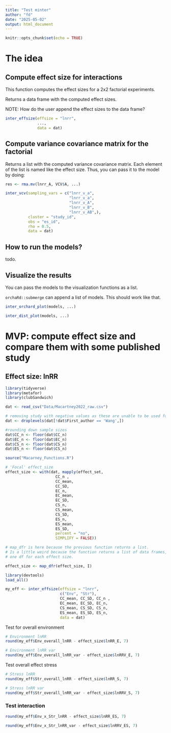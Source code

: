 ```yaml
---
title: "Test minter"
author: "fd"
date: "2025-05-02"
output: html_document
---
```


```r
knitr::opts_chunk$set(echo = TRUE)
```

# The idea

## Compute effect size for interactions

This function computes the effect sizes for a 2x2 factorial experiments.

Returns a data frame with the computed effect sizes.

NOTE: How do the user append the effect sizes to the data frame?

```r

inter_effsize(effsize = "lnrr",
              ...,
              data = dat)
```

## Compute variance covariance matrix for the factorial

Returns a list with the computed variance covariance matrix. Each element 
of the list is named like the effect size. Thus, you can pass it to the model
by doing:

```r
res <- rma.mv(lnrr_A, VCV$A, ...)
```


```r
inter_vcv(sampling_vars = c("lnrr_v_a",
                            "lnrr_v_a",
                            "lnrr_v_A",
                            "lnrr_v_B",
                            "lnrr_v_AB",),
          cluster = "study_id",
          obs = "es_id",
          rho = 0.5,
          data = dat)
```


## How to run the models?

todo.

## Visualize the results

You can pass the models to the visualization functions as a list.

`orchaRd::submerge` can append a list of models. This should work like that.

```r
inter_orchard_plot(models, ...)

inter_dist_plot(models, ...)
```


# MVP: compute effect size and compare them with some published study

## Effect size: lnRR

```r
library(tidyverse)
library(metafor)
library(clubSandwich)
```

```r
dat <- read_csv("Data/Macartney2022_raw.csv")
```


```r
# removing study with negative values as these are unable to be used for lnRR
dat <- droplevels(dat[!dat$First_author == 'Wang',])

#rounding down sample sizes
dat$CC_n <- floor(dat$CC_n)
dat$EC_n <- floor(dat$EC_n)
dat$CS_n <- floor(dat$CS_n)
dat$ES_n <- floor(dat$CS_n)
```


```r
source("Macarney_Functions.R")
```


```r
# 'Focal' effect_size 
effect_size <- with(dat, mapply(effect_set, 
                      CC_n ,
                      CC_mean, 
                      CC_SD,
                      EC_n, 
                      EC_mean, 
                      EC_SD,
                      CS_n, 
                      CS_mean, 
                      CS_SD,
                      ES_n, 
                      ES_mean, 
                      ES_SD,
                      percent = "no",
                      SIMPLIFY = FALSE))

# map_dfr is here because the previous function returns a list.
# Is a little weird because the function returns a list of data frames,
# one df for each effect size.

effect_size <- map_dfr(effect_size, I)
```


```r
library(devtools)
load_all()

my_eff <- inter_effsize(effsize = "lnrr",
                        c("Env", "Str"),
                        CC_mean, CC_SD, CC_n ,
                        EC_mean, EC_SD, EC_n, 
                        CS_mean, CS_SD, CS_n, 
                        ES_mean, ES_SD, ES_n,
                        data = dat)
```

Test for overall environment

```r
# Environment lnRR
round(my_eff$Env_overall_lnRR - effect_size$lnRR_E, 7)
```


```r
# Environment lnRR var
round(my_eff$Env_overall_lnRR_var - effect_size$lnRRV_E, 7)
```

Test overall effect stress

```r
# Stress lnRR
round(my_eff$Str_overall_lnRR - effect_size$lnRR_S, 7)
```


```r
# Stress lnRR var
round(my_eff$Str_overall_lnRR_var - effect_size$lnRRV_S, 7)
```


### Test interaction

```r
round(my_eff$Env_x_Str_lnRR - effect_size$lnRR_ES, 7)
```

```r
round(my_eff$Env_x_Str_lnRR_var - effect_size$lnRRV_ES, 7)
```

